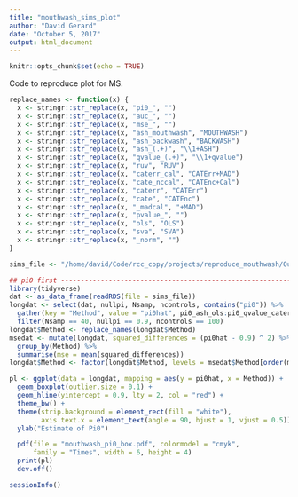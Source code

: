 ```yaml
---
title: "mouthwash_sims_plot"
author: "David Gerard"
date: "October 5, 2017"
output: html_document
---
```


```r
knitr::opts_chunk$set(echo = TRUE)
```

Code to reproduce plot for MS.

```r
replace_names <- function(x) {
  x <- stringr::str_replace(x, "pi0_", "")
  x <- stringr::str_replace(x, "auc_", "")
  x <- stringr::str_replace(x, "mse_", "")
  x <- stringr::str_replace(x, "ash_mouthwash", "MOUTHWASH")
  x <- stringr::str_replace(x, "ash_backwash", "BACKWASH")
  x <- stringr::str_replace(x, "ash_(.+)", "\\1+ASH")
  x <- stringr::str_replace(x, "qvalue_(.+)", "\\1+qvalue")
  x <- stringr::str_replace(x, "ruv", "RUV")
  x <- stringr::str_replace(x, "caterr_cal", "CATErr+MAD")
  x <- stringr::str_replace(x, "cate_nccal", "CATEnc+Cal")
  x <- stringr::str_replace(x, "caterr", "CATErr")
  x <- stringr::str_replace(x, "cate", "CATEnc")
  x <- stringr::str_replace(x, "_madcal", "+MAD")
  x <- stringr::str_replace(x, "pvalue_", "")
  x <- stringr::str_replace(x, "ols", "OLS")
  x <- stringr::str_replace(x, "sva", "SVA")
  x <- stringr::str_replace(x, "_norm", "")
}

sims_file <- "/home/david/Code/rcc_copy/projects/reproduce_mouthwash/Output/sims_out/sims_out.RDS"

## pi0 first ------------------------------------------------------------
library(tidyverse)
dat <- as_data_frame(readRDS(file = sims_file))
longdat <- select(dat, nullpi, Nsamp, ncontrols, contains("pi0")) %>%
  gather(key = "Method", value = "pi0hat", pi0_ash_ols:pi0_qvalue_caterr_cal) %>%
  filter(Nsamp == 40, nullpi == 0.9, ncontrols == 100)
longdat$Method <- replace_names(longdat$Method)
msedat <- mutate(longdat, squared_differences = (pi0hat - 0.9) ^ 2) %>%
  group_by(Method) %>%
  summarise(mse = mean(squared_differences))
longdat$Method <- factor(longdat$Method, levels = msedat$Method[order(msedat$mse, decreasing = FALSE)])

pl <- ggplot(data = longdat, mapping = aes(y = pi0hat, x = Method)) +
  geom_boxplot(outlier.size = 0.1) +
  geom_hline(yintercept = 0.9, lty = 2, col = "red") +
  theme_bw() +
  theme(strip.background = element_rect(fill = "white"),
        axis.text.x = element_text(angle = 90, hjust = 1, vjust = 0.5)) +
  ylab("Estimate of Pi0")

  pdf(file = "mouthwash_pi0_box.pdf", colormodel = "cmyk",
      family = "Times", width = 6, height = 4)
  print(pl)
  dev.off()

```


```r
sessionInfo()
```
